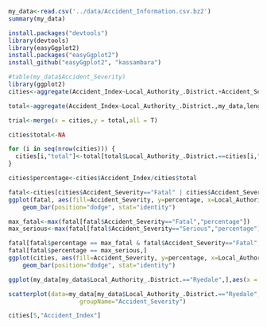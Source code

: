 ```r
my_data<-read.csv('../data/Accident_Information.csv.bz2')
summary(my_data)
```

```r
install.packages("devtools")
library(devtools)
library(easyGgplot2)
install.packages("easyGgplot2")
install_github("easyGgplot2", "kassambara")

#table(my_data$Accident_Severity)
library(ggplot2)
cities<-aggregate(Accident_Index~Local_Authority_.District.+Accident_Severity,my_data,length)

total<-aggregate(Accident_Index~Local_Authority_.District.,my_data,length)

trial<-merge(x = cities,y = total,all = T)

cities$total<-NA

for (i in seq(nrow(cities))) {
  cities[i,"total"]<-total[total$Local_Authority_.District.==cities[i,"Local_Authority_.District."],"Accident_Index"]
}

cities$percentage<-cities$Accident_Index/cities$total

fatal<-cities[cities$Accident_Severity=="Fatal" | cities$Accident_Severity=="Serious",]
ggplot(fatal, aes(fill=Accident_Severity, y=percentage, x=Local_Authority_.District.)) + 
    geom_bar(position="dodge", stat="identity")

max_fatal<-max(fatal[fatal$Accident_Severity=="Fatal","percentage"])
max_serious<-max(fatal[fatal$Accident_Severity=="Serious","percentage"])

fatal[fatal$percentage == max_fatal & fatal$Accident_Severity=="Fatal",]
fatal[fatal$percentage == max_serious,]
ggplot(cities, aes(fill=Accident_Severity, y=percentage, x=Local_Authority_.District.)) + 
    geom_bar(position="dodge", stat="identity")
```

```r
ggplot(my_data[my_data$Local_Authority_.District.=="Ryedale",],aes(x = Latitude,y= Longitude)) + geom_point(col=ifelse(my_data$Accident_Severity=="Slight", "red", "blue"))

scatterplot(data=my_data[my_data$Local_Authority_.District.=="Ryedale",], xName='Latitude',yName='Longitude',
                    groupName="Accident_Severity")
```

```r
cities[5,"Accident_Index"]
```

